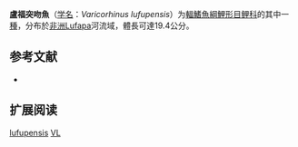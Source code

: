 {{Speciesbox
| name = 盧福突吻魚
| status = DD
| status_system = IUCN3.1
| image = 
| genus = Varicorhinus
| species = lufupensis
| authority = Banister & Bailey, 1979
| synonyms = 
}}

'''盧福突吻魚'''（[[学名|学名]]：''Varicorhinus lufupensis''）为[[輻鰭魚綱|輻鰭魚綱]][[鯉形目|鯉形目]][[鲤科|鲤科]]的其中一[[種|種]]，分布於[[非洲|非洲]]Lufapa河流域，體長可達19.4公分。

== 参考文献 ==
*{{FishBase_species|genus=Varicorhinus|species=lufupensis|year=2011|month=12}}

== 扩展阅读 ==
{{refbegin}}
{{wikispecies-inline|Varicorhinus lufupensis|盧福突吻魚}}
{{refend}}
{{Taxonbar|from=Q3761861}}

[[Category:突吻魚屬|lufupensis]]
[[Category:IUCN红色名录数据缺乏物种|VL]]


{{Cypriniformes-stub}}